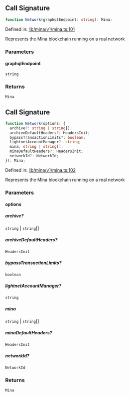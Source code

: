 ## Call Signature

```ts
function Network(graphqlEndpoint: string): Mina;
```

Defined in: [lib/mina/v1/mina.ts:101](https://github.com/o1-labs/o1js/blob/fca908c243ee8e908efacaf73a882d48759e675a/src/lib/mina/v1/mina.ts#L101)

Represents the Mina blockchain running on a real network

### Parameters

#### graphqlEndpoint

`string`

### Returns

`Mina`

## Call Signature

```ts
function Network(options: {
  archive?: string | string[];
  archiveDefaultHeaders?: HeadersInit;
  bypassTransactionLimits?: boolean;
  lightnetAccountManager?: string;
  mina: string | string[];
  minaDefaultHeaders?: HeadersInit;
  networkId?: NetworkId;
}): Mina;
```

Defined in: [lib/mina/v1/mina.ts:102](https://github.com/o1-labs/o1js/blob/fca908c243ee8e908efacaf73a882d48759e675a/src/lib/mina/v1/mina.ts#L102)

Represents the Mina blockchain running on a real network

### Parameters

#### options

##### archive?

`string` \| `string`[]

##### archiveDefaultHeaders?

`HeadersInit`

##### bypassTransactionLimits?

`boolean`

##### lightnetAccountManager?

`string`

##### mina

`string` \| `string`[]

##### minaDefaultHeaders?

`HeadersInit`

##### networkId?

`NetworkId`

### Returns

`Mina`
